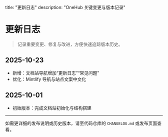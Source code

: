 title: "更新日志"
description: "OneHub 关键变更与版本记录"

# 更新日志

> 记录重要变更、修复与改进，方便快速追踪版本历史。

## 2025-10-23

- 新增：文档站导航增加“更新日志”“常见问题”
- 优化：Mintlify 导航与站点文案中文化

## 2025-10-01

- 初始版本：完成文档站初始化与结构搭建

---

如需更详细的发布说明或历史版本，请至代码仓库的 `CHANGELOG.md` 或发布页面查看。

